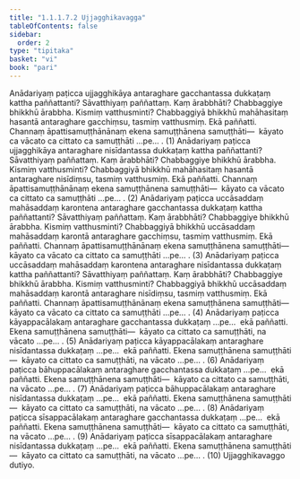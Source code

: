```yaml
---
title: "1.1.1.7.2 Ujjagghikavagga"
tableOfContents: false
sidebar:
  order: 2
type: "tipitaka"
basket: "vi"
book: "pari"
---
```



<DynamicBreadcrumb />

<Division number="151" book="pari" bookNo="5" page="45">

<Paragraph number="250" book="pari">
Anādariyaṃ paṭicca ujjagghikāya antaraghare gacchantassa dukkaṭaṃ kattha paññattanti? Sāvatthiyaṃ paññattaṃ. Kaṃ ārabbhāti? Chabbaggiye bhikkhū ārabbha. Kismiṃ vatthusminti? Chabbaggiyā bhikkhū mahāhasitaṃ hasantā antaraghare gacchiṃsu, tasmiṃ vatthusmiṃ. Ekā paññatti. Channaṃ āpattisamuṭṭhānānaṃ ekena samuṭṭhānena samuṭṭhāti—  kāyato ca vācato ca cittato ca samuṭṭhāti …pe… . (1)
</Paragraph>

<Paragraph number="251" book="pari">
Anādariyaṃ paṭicca ujjagghikāya antaraghare nisīdantassa dukkaṭaṃ kattha paññattanti? Sāvatthiyaṃ paññattaṃ. Kaṃ ārabbhāti? Chabbaggiye bhikkhū ārabbha. Kismiṃ vatthusminti? Chabbaggiyā bhikkhū mahāhasitaṃ hasantā antaraghare nisīdiṃsu, tasmiṃ vatthusmiṃ. Ekā paññatti. Channaṃ āpattisamuṭṭhānānaṃ ekena samuṭṭhānena samuṭṭhāti—  kāyato ca vācato ca cittato ca samuṭṭhāti …pe… . (2)
</Paragraph>

<Paragraph number="252" book="pari">
Anādariyaṃ paṭicca uccāsaddaṃ mahāsaddaṃ karontena antaraghare gacchantassa dukkaṭaṃ kattha paññattanti? Sāvatthiyaṃ paññattaṃ. Kaṃ ārabbhāti? Chabbaggiye bhikkhū ārabbha. Kismiṃ vatthusminti? Chabbaggiyā bhikkhū uccāsaddaṃ mahāsaddaṃ karontā antaraghare gacchiṃsu, tasmiṃ vatthusmiṃ. Ekā paññatti. Channaṃ āpattisamuṭṭhānānaṃ ekena samuṭṭhānena samuṭṭhāti—  kāyato ca vācato ca cittato ca samuṭṭhāti …pe… . (3)
</Paragraph>

<Paragraph number="253" book="pari">
Anādariyaṃ paṭicca uccāsaddaṃ mahāsaddaṃ karontena antaraghare nisīdantassa dukkaṭaṃ kattha paññattanti? Sāvatthiyaṃ paññattaṃ. Kaṃ ārabbhāti? Chabbaggiye bhikkhū ārabbha. Kismiṃ vatthusminti? Chabbaggiyā bhikkhū uccāsaddaṃ mahāsaddaṃ karontā antaraghare nisīdiṃsu, tasmiṃ vatthusmiṃ. Ekā paññatti. Channaṃ āpattisamuṭṭhānānaṃ ekena samuṭṭhānena samuṭṭhāti—  kāyato ca vācato ca cittato ca samuṭṭhāti …pe… . (4)
</Paragraph>

<Paragraph number="254" book="pari">
Anādariyaṃ paṭicca kāyappacālakaṃ antaraghare gacchantassa dukkaṭaṃ …pe…  ekā paññatti. Ekena samuṭṭhānena samuṭṭhāti—  kāyato ca cittato ca samuṭṭhāti, na vācato …pe… . (5)
</Paragraph>

<Paragraph number="255" book="pari">
Anādariyaṃ paṭicca kāyappacālakaṃ antaraghare nisīdantassa dukkaṭaṃ …pe…  ekā paññatti. Ekena samuṭṭhānena samuṭṭhāti—  kāyato ca cittato ca samuṭṭhāti, na vācato …pe… . (6)
</Paragraph>

<Paragraph number="256" book="pari">
Anādariyaṃ paṭicca bāhuppacālakaṃ antaraghare gacchantassa dukkaṭaṃ …pe…  ekā paññatti. Ekena samuṭṭhānena samuṭṭhāti—  kāyato ca cittato ca samuṭṭhāti, na vācato …pe… . (7)
</Paragraph>

<Paragraph number="257" book="pari">
Anādariyaṃ paṭicca bāhuppacālakaṃ antaraghare nisīdantassa dukkaṭaṃ …pe…  ekā paññatti. Ekena samuṭṭhānena samuṭṭhāti—  kāyato ca cittato ca samuṭṭhāti, na vācato …pe… . (8)
</Paragraph>

<Paragraph number="258" book="pari">
Anādariyaṃ paṭicca sīsappacālakaṃ antaraghare gacchantassa dukkaṭaṃ …pe…  ekā paññatti. Ekena samuṭṭhānena samuṭṭhāti—  kāyato ca cittato ca samuṭṭhāti, na vācato …pe… . (9)
</Paragraph>

<Paragraph number="259" book="pari">
Anādariyaṃ paṭicca sīsappacālakaṃ antaraghare nisīdantassa dukkaṭaṃ …pe…  ekā paññatti. Ekena samuṭṭhānena samuṭṭhāti—  kāyato ca cittato ca samuṭṭhāti, na vācato …pe… . (10)

</Paragraph>
</Division>

<Paragraph number="260" type="center" book="pari">
Ujjagghikavaggo dutiyo.
</Paragraph>